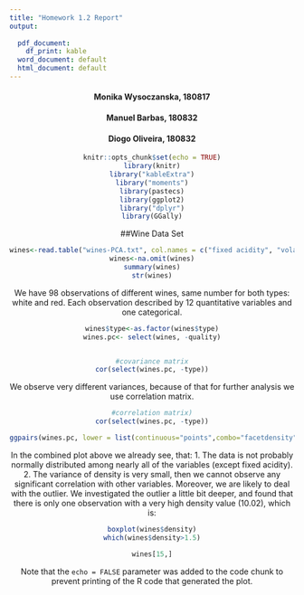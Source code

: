 ```yaml
---
title: "Homework 1.2 Report"
output:
  
  pdf_document: 
    df_print: kable
  word_document: default
  html_document: default
---
```

<center>
#### Monika Wysoczanska, 180817
#### Manuel Barbas, 180832
#### Diogo Oliveira, 180832\
```r
knitr::opts_chunk$set(echo = TRUE)
library(knitr)
library("kableExtra")
library("moments")
library(pastecs)
library(ggplot2)
library("dplyr")
library(GGally)
```
##Wine Data Set


```r

wines<-read.table("wines-PCA.txt", col.names = c("fixed acidity", "volatile acidity", "citic acid", "residual sugar", "chlorides", "free sulfur dioxide", "total sulfur dioxide", "density", "pH", "sulphates", "alcohol", "quality", "type"))
wines<-na.omit(wines)
summary(wines)
str(wines)

```
We have 98 observations of different wines, same number for both types: white and red. Each observation described by 12 quantitative variables and one categorical. 


```r
wines$type<-as.factor(wines$type)
wines.pc<- select(wines, -quality)


#covariance matrix
cor(select(wines.pc, -type))
```
We observe very different variances, because of that for further analysis we use correlation matrix.

```r
#correlation matrix)
cor(select(wines.pc, -type))
```

```r

ggpairs(wines.pc, lower = list(continuous="points",combo="facetdensity",mapping=aes(color=type)))

```
In the combined plot above we already see, that:
1. The data is not probably normally distributed among nearly all of the variables (except fixed acidity).
2. The variance of density is very small, then we cannot observe any significant correlation with other variables. Moreover, we are likely to deal with the outlier. 
We investigated the outlier a little bit deeper, and found that there is only one observation with a very high density value (10.02), which is:
```r
boxplot(wines$density)
which(wines$density>1.5)

```
```r
wines[15,]

```
Note that the `echo = FALSE` parameter was added to the code chunk to prevent printing of the R code that generated the plot.
